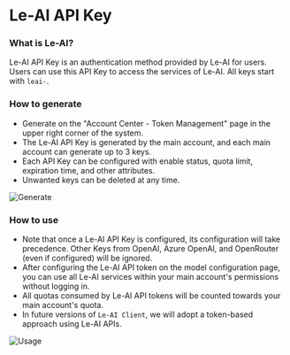 # Le-AI API Key

### What is Le-AI?

Le-AI API Key is an authentication method provided by Le-AI for users. Users can use this API Key to access the services of Le-AI. All keys start with `leai-`.

### How to generate

- Generate on the "Account Center - Token Management" page in the upper right corner of the system.
- The Le-AI API Key is generated by the main account, and each main account can generate up to 3 keys.
- Each API Key can be configured with enable status, quota limit, expiration time, and other attributes.
- Unwanted keys can be deleted at any time.

![Generate](/api-key-configure/le-ai/1-en.png)

### How to use

- <div className="font-bold text-rose-500">
    Note that once a Le-AI API Key is configured, its configuration will take
    precedence. Other Keys from OpenAI, Azure OpenAI, and OpenRouter (even if
    configured) will be ignored.
  </div>
- After configuring the Le-AI API token on the model configuration page, you can use all Le-AI services within your main account's permissions without logging in.
- All quotas consumed by Le-AI API tokens will be counted towards your main account's quota.
- In future versions of `Le-AI Client`, we will adopt a token-based approach using Le-AI APIs.

![Usage](/api-key-configure/le-ai/2-en.png)
